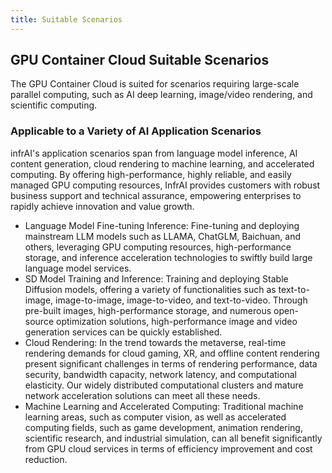 ```yaml
---
title: Suitable Scenarios
---
```


## GPU Container Cloud Suitable Scenarios

The GPU Container Cloud is suited for scenarios requiring large-scale parallel computing, such as AI deep learning, image/video rendering, and scientific computing.


### Applicable to a Variety of AI Application Scenarios
infrAI's application scenarios span from language model inference, AI content generation, cloud rendering to machine learning, and accelerated computing. By offering high-performance, highly reliable, and easily managed GPU computing resources, InfrAI provides customers with robust business support and technical assurance, empowering enterprises to rapidly achieve innovation and value growth.
- Language Model Fine-tuning Inference: Fine-tuning and deploying mainstream LLM models such as LLAMA, ChatGLM, Baichuan, and others, leveraging GPU computing resources, high-performance storage, and inference acceleration technologies to swiftly build large language model services.
- SD Model Training and Inference: Training and deploying Stable Diffusion models, offering a variety of functionalities such as text-to-image, image-to-image, image-to-video, and text-to-video. Through pre-built images, high-performance storage, and numerous open-source optimization solutions, high-performance image and video generation services can be quickly established.
- Cloud Rendering: In the trend towards the metaverse, real-time rendering demands for cloud gaming, XR, and offline content rendering present significant challenges in terms of rendering performance, data security, bandwidth capacity, network latency, and computational elasticity. Our widely distributed computational clusters and mature network acceleration solutions can meet all these needs.
- Machine Learning and Accelerated Computing: Traditional machine learning areas, such as computer vision, as well as accelerated computing fields, such as game development, animation rendering, scientific research, and industrial simulation, can all benefit significantly from GPU cloud services in terms of efficiency improvement and cost reduction.
